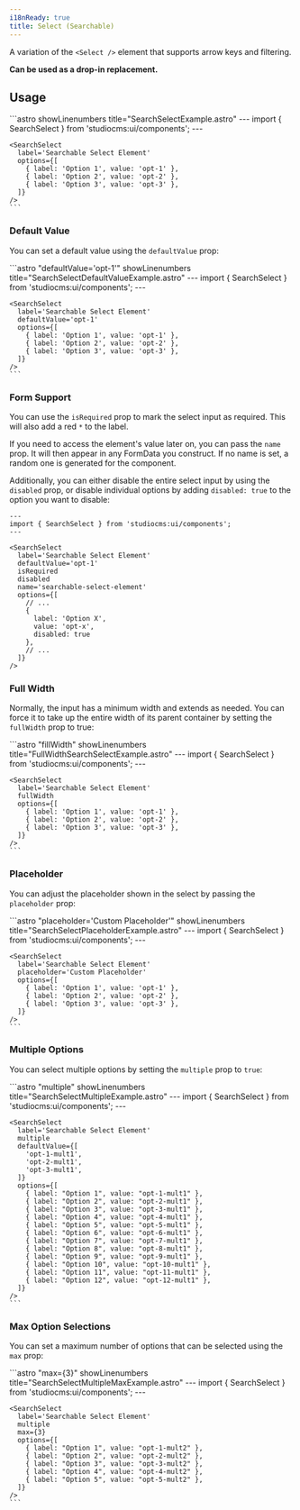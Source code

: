 ```yaml
---
i18nReady: true
title: Select (Searchable)
---
```



A variation of the `<Select />` element that supports arrow keys and filtering.

**Can be used as a drop-in replacement.**

## Usage

<Tabs>
  <TabItem label="Preview">
    <PreviewCard>
      <SearchSelect
        label='Select Element'
        options={[
          { label: "Option 1", value: "opt-1-1" },
          { label: "Option 2", value: "opt-2-1" },
          { label: "Option 3", value: "opt-3-1" },
        ]}
      />
    </PreviewCard>
  </TabItem>
  <TabItem label="Code">
    ```astro showLinenumbers title="SearchSelectExample.astro"
    ---
    import { SearchSelect } from 'studiocms:ui/components';
    ---

    <SearchSelect
      label='Searchable Select Element'
      options={[
        { label: 'Option 1', value: 'opt-1' },
        { label: 'Option 2', value: 'opt-2' },
        { label: 'Option 3', value: 'opt-3' },
      ]}
    />
    ```
  </TabItem>
</Tabs>

### Default Value

You can set a default value using the `defaultValue` prop:

<Tabs>
  <TabItem label="Preview">
    <PreviewCard>
      <SearchSelect
        label='Searchable Select Element'
        defaultValue='opt-1-1'
        options={[
          { label: "Option 1", value: "opt-1-1" },
          { label: "Option 2", value: "opt-2-1" },
          { label: "Option 3", value: "opt-3-1" },
        ]}
      />
    </PreviewCard>
  </TabItem>
  <TabItem label="Code">
    ```astro "defaultValue='opt-1'" showLinenumbers title="SearchSelectDefaultValueExample.astro"
    ---
    import { SearchSelect } from 'studiocms:ui/components';
    ---

    <SearchSelect
      label='Searchable Select Element'
      defaultValue='opt-1'
      options={[
        { label: 'Option 1', value: 'opt-1' },
        { label: 'Option 2', value: 'opt-2' },
        { label: 'Option 3', value: 'opt-3' },
      ]}
    />
    ```
  </TabItem>
</Tabs>

### Form Support

You can use the `isRequired` prop to mark the select input as required. This will also add a red `*` to
the label.

If you need to access the element's value later on, you can pass the `name` prop. It will then appear in any FormData
you construct. If no name is set, a random one is generated for the component.

Additionally, you can either disable the entire select input by using the `disabled` prop, or disable
individual options by adding `disabled: true` to the option you want to disable:

```astro ins={7-9,16} showLinenumbers title="SearchSelectFormExample.astro"
---
import { SearchSelect } from 'studiocms:ui/components';
---

<SearchSelect
  label='Searchable Select Element'
  defaultValue='opt-1'
  isRequired
  disabled
  name='searchable-select-element'
  options={[
    // ...
    { 
      label: 'Option X',
      value: 'opt-x',
      disabled: true
    },
    // ...
  ]}
/>
```

### Full Width

Normally, the input has a minimum width and extends as needed. You can force it to take up
the entire width of its parent container by setting the `fullWidth` prop to true:

<Tabs>
  <TabItem label="Preview">
    <PreviewCard>
      <SearchSelect
        label='Searchable Select Element'
        fullWidth
        options={[
          { label: "Option 1", value: "f-opt-1-1" },
          { label: "Option 2", value: "f-opt-1-2" },
          { label: "Option 3", value: "f-opt-1-3" },
        ]}
      />
    </PreviewCard>
  </TabItem>
  <TabItem label="Code">
    ```astro "fillWidth" showLinenumbers title="FullWidthSearchSelectExample.astro"
    ---
    import { SearchSelect } from 'studiocms:ui/components';
    ---

    <SearchSelect
      label='Searchable Select Element'
      fullWidth
      options={[
        { label: 'Option 1', value: 'opt-1' },
        { label: 'Option 2', value: 'opt-2' },
        { label: 'Option 3', value: 'opt-3' },
      ]}
    />
    ```
  </TabItem>
</Tabs>

### Placeholder

You can adjust the placeholder shown in the select by passing the `placeholder` prop:

<Tabs>
  <TabItem label="Preview">
    <PreviewCard>
      <SearchSelect
        label='Searchable Select Element'
        placeholder="Custom Placeholder"
        options={[
          { label: "Option 1", value: "f-opt-1-p" },
          { label: "Option 2", value: "f-opt-2-p" },
          { label: "Option 3", value: "f-opt-3-p" },
        ]}
      />
    </PreviewCard>
  </TabItem>
  <TabItem label="Code">
    ```astro "placeholder='Custom Placeholder'" showLinenumbers title="SearchSelectPlaceholderExample.astro"
    ---
    import { SearchSelect } from 'studiocms:ui/components';
    ---

    <SearchSelect
      label='Searchable Select Element'
      placeholder='Custom Placeholder'
      options={[
        { label: 'Option 1', value: 'opt-1' },
        { label: 'Option 2', value: 'opt-2' },
        { label: 'Option 3', value: 'opt-3' },
      ]}
    />
    ```
  </TabItem>
</Tabs>

### Multiple Options

You can select multiple options by setting the `multiple` prop to `true`:

<Tabs>
  <TabItem label="Preview">
    <PreviewCard>
      <SearchSelect
        label='Searchable Select Element'
        multiple
        placeholder='Select multiple options'
        defaultValue={[
          'opt-1-mult1',
          'opt-2-mult1',
          'opt-3-mult1',
        ]}
        options={[
          { label: "Option 1", value: "opt-1-mult1" },
          { label: "Option 2", value: "opt-2-mult1" },
          { label: "Option 3", value: "opt-3-mult1" },
          { label: "Option 4", value: "opt-4-mult1" },
          { label: "Option 5", value: "opt-5-mult1" },
          { label: "Option 6", value: "opt-6-mult1" },
          { label: "Option 7", value: "opt-7-mult1" },
          { label: "Option 8", value: "opt-8-mult1" },
          { label: "Option 9", value: "opt-9-mult1" },
          { label: "Option 10", value: "opt-10-mult1" },
          { label: "Option 11", value: "opt-11-mult1" },
          { label: "Option 12", value: "opt-12-mult1" },
        ]}
      />
    </PreviewCard>
  </TabItem>
  <TabItem label="Code">
    ```astro "multiple" showLinenumbers title="SearchSelectMultipleExample.astro"
    ---
    import { SearchSelect } from 'studiocms:ui/components';
    ---

    <SearchSelect
      label='Searchable Select Element'
      multiple
      defaultValue={[
        'opt-1-mult1',
        'opt-2-mult1',
        'opt-3-mult1',
      ]}
      options={[
        { label: "Option 1", value: "opt-1-mult1" },
        { label: "Option 2", value: "opt-2-mult1" },
        { label: "Option 3", value: "opt-3-mult1" },
        { label: "Option 4", value: "opt-4-mult1" },
        { label: "Option 5", value: "opt-5-mult1" },
        { label: "Option 6", value: "opt-6-mult1" },
        { label: "Option 7", value: "opt-7-mult1" },
        { label: "Option 8", value: "opt-8-mult1" },
        { label: "Option 9", value: "opt-9-mult1" },
        { label: "Option 10", value: "opt-10-mult1" },
        { label: "Option 11", value: "opt-11-mult1" },
        { label: "Option 12", value: "opt-12-mult1" },
      ]}
    />
    ```
  </TabItem>
</Tabs>

### Max Option Selections

You can set a maximum number of options that can be selected using the `max` prop:

<Tabs>
  <TabItem label="Preview">
    <PreviewCard>
      <SearchSelect
        label='Searchable Select Element'
        multiple
        max={3}
        options={[
          { label: "Option 1", value: "opt-1-mult2" },
          { label: "Option 2", value: "opt-2-mult2" },
          { label: "Option 3", value: "opt-3-mult2" },
          { label: "Option 4", value: "opt-4-mult2" },
          { label: "Option 5", value: "opt-5-mult2" },
        ]}
      />
    </PreviewCard>
  </TabItem>
  <TabItem label="Code">
    ```astro "max={3}" showLinenumbers title="SearchSelectMultipleMaxExample.astro"
    ---
    import { SearchSelect } from 'studiocms:ui/components';
    ---

    <SearchSelect
      label='Searchable Select Element'
      multiple
      max={3}
      options={[
        { label: "Option 1", value: "opt-1-mult2" },
        { label: "Option 2", value: "opt-2-mult2" },
        { label: "Option 3", value: "opt-3-mult2" },
        { label: "Option 4", value: "opt-4-mult2" },
        { label: "Option 5", value: "opt-5-mult2" },
      ]}
    />
    ```
  </TabItem>
</Tabs>